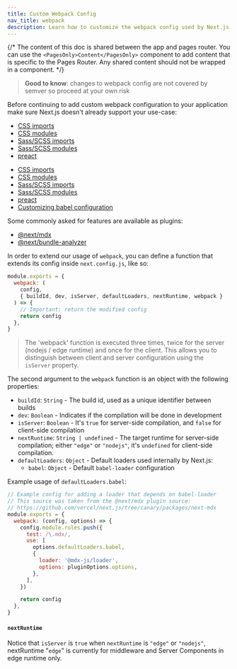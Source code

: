 ```yaml
---
title: Custom Webpack Config
nav_title: webpack
description: Learn how to customize the webpack config used by Next.js
---
```


{/* The content of this doc is shared between the app and pages router. You can use the `<PagesOnly>Content</PagesOnly>` component to add content that is specific to the Pages Router. Any shared content should not be wrapped in a component. */}

> **Good to know**: changes to webpack config are not covered by semver so proceed at your own risk

Before continuing to add custom webpack configuration to your application make sure Next.js doesn't already support your use-case:

<AppOnly>

- [CSS imports](/docs/app/building-your-application/styling)
- [CSS modules](/docs/app/building-your-application/styling/css-modules)
- [Sass/SCSS imports](/docs/app/building-your-application/styling/sass)
- [Sass/SCSS modules](/docs/app/building-your-application/styling/sass)
- [preact](https://github.com/vercel/next.js/tree/canary/examples/using-preact)

</AppOnly>

<PagesOnly>

- [CSS imports](/docs/pages/building-your-application/styling)
- [CSS modules](/docs/pages/building-your-application/styling/css-modules)
- [Sass/SCSS imports](/docs/pages/building-your-application/styling/sass)
- [Sass/SCSS modules](/docs/pages/building-your-application/styling/sass)
- [preact](https://github.com/vercel/next.js/tree/canary/examples/using-preact)
- [Customizing babel configuration](/docs/pages/building-your-application/configuring/babel)

</PagesOnly>

Some commonly asked for features are available as plugins:

- [@next/mdx](https://github.com/vercel/next.js/tree/canary/packages/next-mdx)
- [@next/bundle-analyzer](https://github.com/vercel/next.js/tree/canary/packages/next-bundle-analyzer)

In order to extend our usage of `webpack`, you can define a function that extends its config inside `next.config.js`, like so:

```js filename="next.config.js"
module.exports = {
  webpack: (
    config,
    { buildId, dev, isServer, defaultLoaders, nextRuntime, webpack }
  ) => {
    // Important: return the modified config
    return config
  },
}
```

> The 'webpack' function is executed three times, twice for the server (nodejs / edge runtime) and once for the client. This allows you to distinguish between client and server configuration using the `isServer` property.

The second argument to the `webpack` function is an object with the following properties:

- `buildId`: `String` - The build id, used as a unique identifier between builds
- `dev`: `Boolean` - Indicates if the compilation will be done in development
- `isServer`: `Boolean` - It's `true` for server-side compilation, and `false` for client-side compilation
- `nextRuntime`: `String | undefined` - The target runtime for server-side compilation; either `"edge"` or `"nodejs"`, it's `undefined` for client-side compilation.
- `defaultLoaders`: `Object` - Default loaders used internally by Next.js:
  - `babel`: `Object` - Default `babel-loader` configuration

Example usage of `defaultLoaders.babel`:

```js
// Example config for adding a loader that depends on babel-loader
// This source was taken from the @next/mdx plugin source:
// https://github.com/vercel/next.js/tree/canary/packages/next-mdx
module.exports = {
  webpack: (config, options) => {
    config.module.rules.push({
      test: /\.mdx/,
      use: [
        options.defaultLoaders.babel,
        {
          loader: '@mdx-js/loader',
          options: pluginOptions.options,
        },
      ],
    })

    return config
  },
}
```

#### `nextRuntime`

Notice that `isServer` is `true` when `nextRuntime` is `"edge"` or `"nodejs"`, nextRuntime "`edge`" is currently for middleware and Server Components in edge runtime only.

